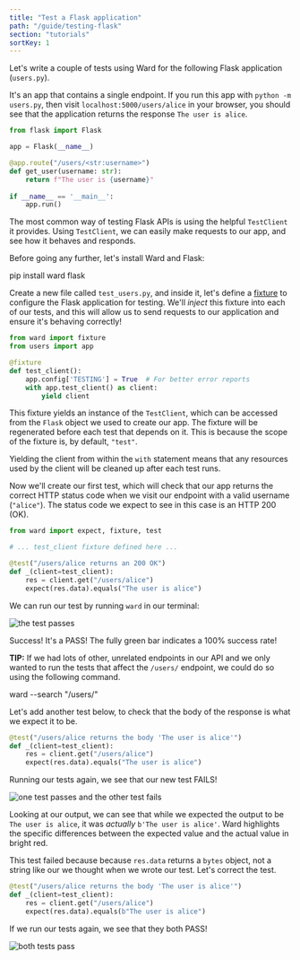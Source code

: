 ```yaml
---
title: "Test a Flask application"
path: "/guide/testing-flask"
section: "tutorials"
sortKey: 1
---
```


Let's write a couple of tests using Ward for the following Flask application (`users.py`).

It's an app that contains a single endpoint. If you run this app with `python -m users.py`,
then visit `localhost:5000/users/alice` in your browser, you should see that the application
returns the response `The user is alice`.

```python
from flask import Flask

app = Flask(__name__)

@app.route("/users/<str:username>")
def get_user(username: str):
    return f"The user is {username}"
    
if __name__ == '__main__':
    app.run()
```

The most common way of testing Flask APIs is using the helpful `TestClient` it provides.
Using `TestClient`, we can easily make requests to our app, and see how it behaves and responds.

Before going any further, let's install Ward and Flask:

<TerminalCommand>
pip install ward flask
</TerminalCommand>

Create a new file called `test_users.py`, and inside it, let's define a [fixture](/guide/fixtures) to configure
the Flask application for testing. We'll *inject* this fixture into each of our tests, and this will allow us to
send requests to our application and ensure it's behaving correctly!

```python
from ward import fixture
from users import app

@fixture
def test_client():
    app.config['TESTING'] = True  # For better error reports    
    with app.test_client() as client:
        yield client
```

This fixture yields an instance of the `TestClient`, which can be accessed from the `Flask` object we
used to create our app. The fixture will be regenerated before each test that depends on it. This is 
because the scope of the fixture is, by default, `"test"`.

Yielding the client from within the `with` statement means that any resources
used by the client will be cleaned up after each test runs.

Now we'll create our first test, which will check that our app returns the correct HTTP status code when we
visit our endpoint with a valid username (`"alice"`). The status code we expect to see in this case is an HTTP 200 (OK).

```python
from ward import expect, fixture, test

# ... test_client fixture defined here ...

@test("/users/alice returns an 200 OK")
def _(client=test_client):
    res = client.get("/users/alice")
    expect(res.data).equals("The user is alice")
```

We can run our test by running `ward` in our terminal:

![the test passes](../../images/ward_flask_1.png)

Success! It's a <PassMarker>PASS</PassMarker>! The fully green bar indicates a 100% success rate!

**<Blue>TIP:</Blue>** If we had lots of other, unrelated endpoints in our API and we only wanted
to run the tests that affect the `/users/` endpoint, we could do so using the following command.

<TerminalCommand>
ward --search <Blue>"/users/"</Blue>
</TerminalCommand>

Let's add another test below, to check that the body of the response is what we
expect it to be.

```python
@test("/users/alice returns the body 'The user is alice'")
def _(client=test_client):
    res = client.get("/users/alice")
    expect(res.data).equals("The user is alice")
```

Running our tests again, we see that our new test <FailMarker>FAILS</FailMarker>!

![one test passes and the other test fails](../../images/ward_flask_2.png)

Looking at our output, we can see that while we expected the output to 
be `The user is alice`, it was *actually* `b'The user is alice'`. Ward
highlights the specific differences between the expected value and the actual
 value in bright red. 

This test failed because because `res.data` returns a `bytes` object, not a string like our
we thought when we wrote our test. Let's correct the test.

```python
@test("/users/alice returns the body 'The user is alice'")
def _(client=test_client):
    res = client.get("/users/alice")
    expect(res.data).equals(b"The user is alice")
```

If we run our tests again, we see that they both <PassMarker>PASS</PassMarker>!

![both tests pass](../../images/ward_flask_3.png)

